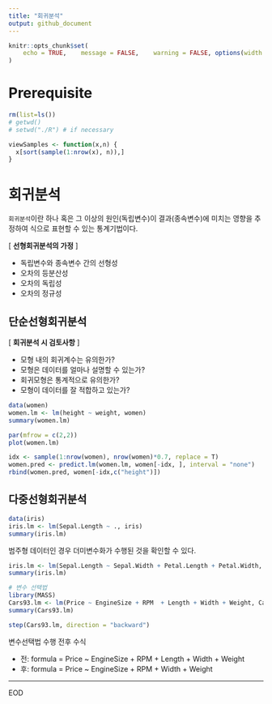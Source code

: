 ```yaml
---
title: "회귀분석"
output: github_document
---
```


```r
knitr::opts_chunk$set(
	echo = TRUE,	message = FALSE,	warning = FALSE, options(width = 120), fig.width = 12, fig.height = 8
)
```

# Prerequisite
```r
rm(list=ls())
# getwd()
# setwd("./R") # if necessary

viewSamples <- function(x,n) {
  x[sort(sample(1:nrow(x), n)),]
}
```

# 회귀분석
`회귀분석`이란 하나 혹은 그 이상의 원인(독립변수)이 결과(종속변수)에 미치는 영향을 추정하여 식으로 표현할 수 있는 통계기법이다.

[ **선형회귀분석의 가정** ]

* 독립변수와 종속변수 간의 선형성
* 오차의 등분산성
* 오차의 독립성
* 오차의 정규성

## 단순선형회귀분석
[ **회귀분석 시 검토사항** ]

* 모형 내의 회귀계수는 유의한가?
* 모형은 데이터를 얼마나 설명할 수 있는가?
* 회귀모형은 통계적으로 유의한가?
* 모형이 데이터를 잘 적합하고 있는가?

```r
data(women)
women.lm <- lm(height ~ weight, women)
summary(women.lm)
```
```r
par(mfrow = c(2,2))
plot(women.lm)
```

```r
idx <- sample(1:nrow(women), nrow(women)*0.7, replace = T)
women.pred <- predict.lm(women.lm, women[-idx, ], interval = "none")
rbind(women.pred, women[-idx,c("height")])
```

## 다중선형회귀분석
```r
data(iris)
iris.lm <- lm(Sepal.Length ~ ., iris)
summary(iris.lm)
```
범주형 데이터인 경우 더미변수화가 수행된 것을 확인할 수 있다.

```r
iris.lm <- lm(Sepal.Length ~ Sepal.Width + Petal.Length + Petal.Width, iris)
summary(iris.lm)
```
```r
# 변수 선택법
library(MASS)
Cars93.lm <- lm(Price ~ EngineSize + RPM  + Length + Width + Weight, Cars93)
summary(Cars93.lm)
```

```r
step(Cars93.lm, direction = "backward")
```
변수선택법 수행 전후 수식  

* 전: formula = Price ~ EngineSize + RPM + Length + Width + Weight
* 후: formula = Price ~ EngineSize + RPM + Width + Weight

----

EOD